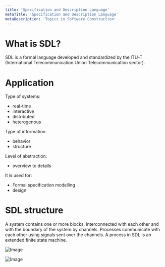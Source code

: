 ```yaml
---
title: 'Specification and Description Language'
metaTitle: 'Specification and Description Language'
metaDescription: 'Topics in Software Construction'
---
```


# What is SDL?

SDL is a formal language developed and standardized by the ITU-T (International Telecommunication Union Telecommunication sector).

# Application

Type of systems:

- real-time
- interactive
- distributed
- heterogenous

Type of information:

- behavior
- structure

Level of abstraction:

- overview to details

It is used for:

- Formal specification modelling
- design

# SDL structure

A system contains one or more blocks, interconnected with each other and with the boundary of the system by channels. Processes communicate with each other using signals sent over the channels.
A process in SDL is an extended finite state machine.

![Image](https://www.researchgate.net/profile/Daniel_Dietterle/publication/283378784/figure/fig5/AS:588880503930886@1517411461701/Illustration-of-an-SDL-system-embedded-in-its-environment.png)

![Image](https://online.visual-paradigm.com/servlet/editor-content/knowledge/sdl-diagram/what-is-sdl-diagram/sites/7/2019/10/process-type-diagram.png)
